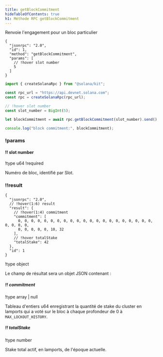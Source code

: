 ```yaml
---
title: getBlockCommitment
hideTableOfContents: true
h1: Méthode RPC getBlockCommitment
---
```


Renvoie l'engagement pour un bloc particulier

<APIMethod>

```jsonc !!request curl
{
  "jsonrpc": "2.0",
  "id": 1,
  "method": "getBlockCommitment",
  "params": [
    // !hover slot number
    5
  ]
}
```

```ts !!request title="Kit"
import { createSolanaRpc } from "@solana/kit";

const rpc_url = "https://api.devnet.solana.com";
const rpc = createSolanaRpc(rpc_url);

// !hover slot number
const slot_number = BigInt(5);

let blockCommitment = await rpc.getBlockCommitment(slot_number).send();

console.log("block commitment:", blockCommitment);
```

### !params

#### !! slot number

!type u64 !required

Numéro de bloc, identifié par Slot.

### !!result

```jsonc !response
{
  "jsonrpc": "2.0",
  // !hover(1:6) result
  "result": {
    // !hover(1:4) commitment
    "commitment": [
      0, 0, 0, 0, 0, 0, 0, 0, 0, 0, 0, 0, 0, 0, 0, 0, 0, 0, 0, 0, 0, 0, 0, 0, 0,
      0, 0, 0, 0, 0, 10, 32
    ],
    // !hover totalStake
    "totalStake": 42
  },
  "id": 1
}
```

!type object

Le champ de résultat sera un objet JSON contenant :

##### !! commitment

!type array | null

Tableau d'entiers u64 enregistrant la quantité de stake du cluster en lamports
qui a voté sur le bloc à chaque profondeur de 0 à `MAX_LOCKOUT_HISTORY`.

##### !! totalStake

!type number

Stake total actif, en lamports, de l'époque actuelle.

</APIMethod>
